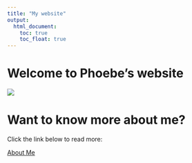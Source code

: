 ```yaml
---
title: "My website"
output:
  html_document:
    toc: true
    toc_float: true
---
```


# Welcome to Phoebe's website

![](https://media.giphy.com/media/pm2tZi5DjhurQwj5BZ/giphy.gif)

# Want to know more about me?
Click the link below to read more:

[About Me](about.html)